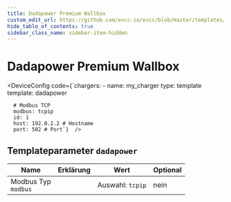 ```yaml
---
title: Dadapower Premium Wallbox
custom_edit_url: https://github.com/evcc-io/evcc/blob/master/templates/definition/charger/dadapower.yaml
hide_table_of_contents: true
sidebar_class_name: sidebar-item-hidden
---
```



# Dadapower Premium Wallbox

<div className="device-detail-container">
  <div className="device-detail-content">
    <DeviceFeatures features="1p3p,mA,rfid,sponsorship" />

<DeviceConfig code={`chargers:
    - name: my_charger
      type: template
      template: dadapower
      
      # Modbus TCP
      modbus: tcpip
      id: 1
      host: 192.0.2.2 # Hostname
      port: 502 # Port`}  />
  </div>
  <div className="device-detail-icon">
    <evcc-icon
      type="charger"
      name="dadapower-premium-wallbox"
      size="400px"
      alt="Dadapower Premium Wallbox"
      className="device-detail-icon-img"
    ></evcc-icon>
  </div>
</div>

## Templateparameter `dadapower`

| Name | Erklärung | Wert | Optional |
|-----------|-----------|------|----------|
| Modbus Typ<br/>`modbus` |  | Auswahl: `tcpip` | nein |

<SponsorshipRequired />

